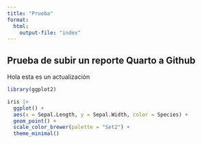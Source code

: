 ```yaml
---
title: "Prueba"
format: 
  html:
    output-file: "index"
---
```


## Prueba de subir un reporte Quarto a Github

Hola esta es un actualización

```r
library(ggplot2)

iris |> 
  ggplot() +
  aes(x = Sepal.Length, y = Sepal.Width, color = Species) +
  geom_point() +
  scale_color_brewer(palette = "Set2") +
  theme_minimal()
```

